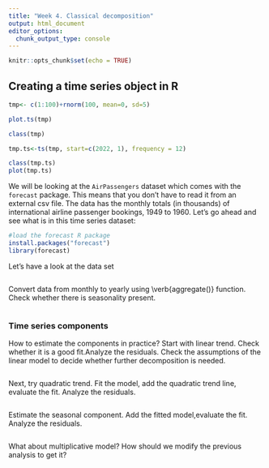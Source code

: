 ```yaml
---
title: "Week 4. Classical decomposition"
output: html_document
editor_options: 
  chunk_output_type: console
---
```


```r
knitr::opts_chunk$set(echo = TRUE)
```

## Creating a time series object in R

```r
tmp<- c(1:100)+rnorm(100, mean=0, sd=5)

plot.ts(tmp)

class(tmp)

tmp.ts<-ts(tmp, start=c(2022, 1), frequency = 12)

class(tmp.ts)
plot(tmp.ts)

```


 We will be looking at the `AirPassengers` dataset 
 which comes with the `forecast` package. This means 
 that you don't have to read it from an external csv file. 
 The data has the monthly totals (in thousands) of 
 international airline passenger bookings, 1949 to 1960. 
 Let's go ahead and see what is in this time series dataset: 
 
```r
#load the forecast R package
install.packages("forecast")
library(forecast)

```

Let's have a look at the data set

```r

```

Convert data from monthly to yearly using \verb{aggregate()} function. Check whether there is seasonality present.

```r

```


### Time series components

How to estimate the components in practice? Start with linear trend. Check whether it is a good fit.Analyze the residuals. Check the assumptions of the linear model to decide whether further decomposition is needed.

```r

```



Next, try quadratic trend. Fit the model, add the quadratic trend line, evaluate the fit. Analyze the residuals.

```r

```

Estimate the seasonal component. Add the fitted model,evaluate the fit. Analyze the residuals.

```r

```



What about multiplicative model? How should we modify the previous analysis to get it?

```r

```

